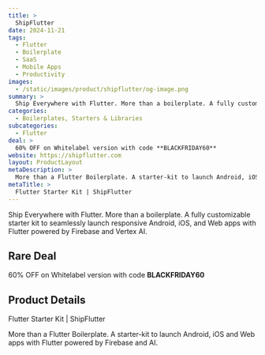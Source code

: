 ```yaml
---
title: >
  ShipFlutter
date: 2024-11-21
tags:
  - Flutter
  - Boilerplate
  - SaaS
  - Mobile Apps
  - Productivity
images:
  - /static/images/product/shipflutter/og-image.png
summary: >
  Ship Everywhere with Flutter. More than a boilerplate. A fully customizable starter kit to seamlessly launch responsive Android, iOS, and Web apps with Flutter powered by Firebase and Vertex AI.
categories:
  - Boilerplates, Starters & Libraries
subcategories:
  - Flutter
deal: >
  60% OFF on Whitelabel version with code **BLACKFRIDAY60**
website: https://shipflutter.com
layout: ProductLayout
metaDescription: >
  More than a Flutter Boilerplate. A starter-kit to launch Android, iOS and Web apps with Flutter powered by Firebase and AI.
metaTitle: >
  Flutter Starter Kit | ShipFlutter
---
```

Ship Everywhere with Flutter. More than a boilerplate. A fully customizable starter kit to seamlessly launch responsive Android, iOS, and Web apps with Flutter powered by Firebase and Vertex AI.

## Rare Deal

60% OFF on Whitelabel version with code **BLACKFRIDAY60**

## Product Details
Flutter Starter Kit | ShipFlutter

More than a Flutter Boilerplate. A starter-kit to launch Android, iOS and Web apps with Flutter powered by Firebase and AI.

